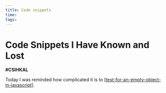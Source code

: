 ```yaml
---
title: Code snippets
time:
tags:
---
```


# Code Snippets I Have Known and Lost

**#CSIHKAL**

Today I was reminded how complicated it is to [[test-for-an-empty-object-in-javascript]].

[//begin]: # 'Autogenerated link references for markdown compatibility'
[test-for-an-empty-object-in-javascript]: test-for-an-empty-object-in-javascript 'Test For An Empty Object In Javascript'
[//end]: # 'Autogenerated link references'
